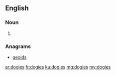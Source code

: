 ==English==

===Noun===
{{head|en}}

# {{plural of|dogie}}

===Anagrams===
* [[geoids#English|geoids]]

[[ar:dogies]]
[[fr:dogies]]
[[ku:dogies]]
[[mg:dogies]]
[[my:dogies]]